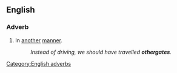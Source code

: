 ==English==

===Adverb===
{{en-adv|-}}

# {{obsolete}} In [[another]] [[manner]].
#: ''Instead of driving, we should have travelled '''othergates'''.''

{{Webster}}

[[Category:English adverbs]]